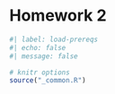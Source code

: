 # Homework 2 {#sec-hw2}

```r
#| label: load-prereqs
#| echo: false
#| message: false

# knitr options
source("_common.R")

```
